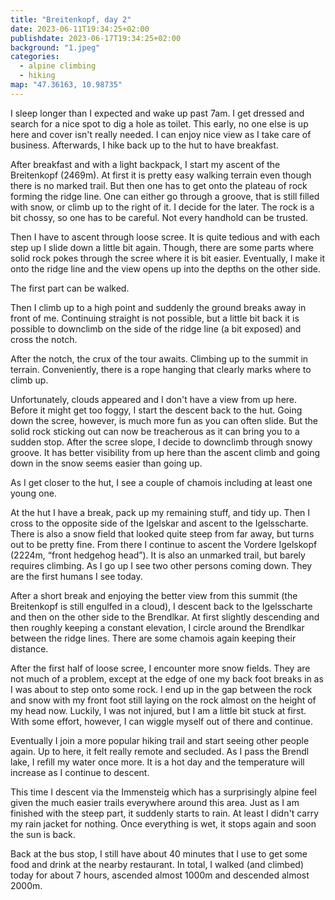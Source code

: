 ```yaml
---
title: "Breitenkopf, day 2"
date: 2023-06-11T19:34:25+02:00
publishdate: 2023-06-17T19:34:25+02:00
background: "1.jpeg"
categories:
  - alpine climbing
  - hiking
map: "47.36163, 10.98735"
---
```


I sleep longer than I expected and wake up past 7am. I get dressed and search
for a nice spot to dig a hole as toilet. This early, no one else is up here and
cover isn't really needed. I can enjoy nice view as I take care of business.
Afterwards, I hike back up to the hut to have breakfast.

<Pano src="1.jpeg" alt="View from the Breitenkopfhütte." />

After breakfast and with a light backpack, I start my ascent of the Breitenkopf
(2469m). At first it is pretty easy walking terrain even though there is no
marked trail. But then one has to get onto the plateau of rock forming the ridge
line. One can either go through a groove, that is still filled with snow, or
climb up to the right of it. I decide for the later. The rock is a bit chossy,
so one has to be careful. Not every handhold can be trusted.

<Rimg
  src="2.jpeg"
  caption="Go through the snow-filled groovy or climb up to the right?"
/>

Then I have to ascent through loose scree. It is quite tedious and with each
step up I slide down a little bit again. Though, there are some parts where
solid rock pokes through the scree where it is bit easier. Eventually, I make it
onto the ridge line and the view opens up into the depths on the other side.

<Rimg src="3.jpeg" caption="The other side of the ridge line." />

The first part can be walked.

<Gallery>
  <Rimg src="6.jpeg" caption="On the ridge line." />
  <Rimg src="5.jpeg" caption="View back over the ridge line." />
</Gallery>

Then I climb up to a high point and suddenly the ground breaks away in front
of me. Continuing straight is not possible, but a little bit back it is
possible to downclimb on the side of the ridge line (a bit exposed) and cross
the notch.

<Rimg
  src="8.jpeg"
  caption="Just before the highpoint from where one has to downclimb to the notch."
/>

After the notch, the crux of the tour awaits. Climbing up to the summit
in <Grade system="UIAA" value="2" /> terrain. Conveniently, there is a rope
hanging that clearly marks where to climb up.

<Gallery>
  <Rimg src="10.jpeg" caption="View back after the downclimb." />
  <Rimg src="9.jpeg" caption="At the summit." />
</Gallery>

Unfortunately, clouds appeared and I don't have a view from up here. Before it
might get too foggy, I start the descent back to the hut. Going down the scree,
however, is much more fun as you can often slide. But the solid rock sticking
out can now be treacherous as it can bring you to a sudden stop. After the scree
slope, I decide to downclimb through snowy groove. It has better visibility from
up here than the ascent climb and going down in the snow seems easier than going
up.

<Pano src="2.jpeg" caption="View of the Igelskar." />

As I get closer to the hut, I see a couple of chamois including at least one
young one.

<Rimg src="11.jpeg" caption="Can you spot the chamois?" />

At the hut I have a break, pack up my remaining stuff, and tidy up. Then I cross
to the opposite side of the Igelskar and ascent to the Igelsscharte. There is
also a snow field that looked quite steep from far away, but turns out to be
pretty fine. From there I continue to ascent the Vordere Igelskopf (2224m,
“front hedgehog head”). It is also an unmarked trail, but barely requires
climbing. As I go up I see two other persons coming down. They are the first
humans I see today.

<Rimg
  src="13.jpeg"
  caption="View of the Wetterstein from the Vordere Igelskopf."
/>

<Gallery>
  <Rimg src="15.jpeg" caption="View of the Igelskar." />
  <Rimg src="16.jpeg" caption="My dependable ice pick." />
</Gallery>

<Pano
  src="3.jpeg"
  caption="View of the Mieminger mountains from the Vordere Igelskopf."
/>

After a short break and enjoying the better view from this summit (the
Breitenkopf is still engulfed in a cloud), I descent back to the Igelsscharte
and then on the other side to the Brendlkar. At first slightly descending and
then roughly keeping a constant elevation, I circle around the Brendlkar between
the ridge lines. There are some chamois again keeping their distance.

<Rimg src="18.jpeg" caption="Once more, can you spot the chamois?" />

<Rimg src="19.jpeg" caption="The Brendlkar." />

<Gallery>
  <Rimg src="20.jpeg" overlay="20.svg" alt="The Brendlkar." />
  <Rimg src="21.jpeg" alt="The Brendlkar." />
</Gallery>

After the first half of loose scree, I encounter more snow fields. They are not
much of a problem, except at the edge of one my back foot breaks in as I was
about to step onto some rock. I end up in the gap between the rock and snow with
my front foot still laying on the rock almost on the height of my head now.
Luckily, I was not injured, but I am a little bit stuck at first. With some
effort, however, I can wiggle myself out of there and continue.

Eventually I join a more popular hiking trail and start seeing other people
again. Up to here, it felt really remote and secluded. As I pass the Brendl lake,
I refill my water once more. It is a hot day and the temperature will increase
as I continue to descent.

<Gallery>
  <Rimg src="23.jpeg" caption="Brendl lake" />
  <Rimg src="24.jpeg" caption="Getting closer to civilization." />
</Gallery>

This time I descent via the Immensteig which has a surprisingly alpine feel
given the much easier trails everywhere around this area. Just as I am finished
with the steep part, it suddenly starts to rain. At least I didn't carry my
rain jacket for nothing. Once everything is wet, it stops again and soon the sun
is back.

<Rimg src="25.jpeg" caption="Immensteig." />

Back at the bus stop, I still have about 40 minutes that I use to get some food
and drink at the nearby restaurant. In total, I walked (and climbed) today for
about 7 hours, ascended almost 1000m and descended almost 2000m.

<GpxTrack src="230611.gpx" />
